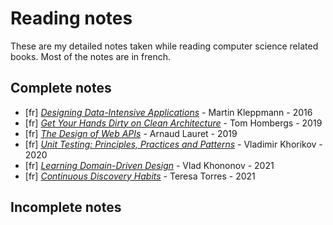 # Reading notes

These are my detailed notes taken while reading computer science related books. Most of the notes are in french.

## Complete notes

- [fr] [_Designing Data-Intensive Applications_](books/designing-data-intensive-applications) - Martin Kleppmann - 2016
- [fr] [_Get Your Hands Dirty on Clean Architecture_](books/get-your-hands-dirty-on-clean-architecture) - Tom Hombergs - 2019
- [fr] [_The Design of Web APIs_](books/the-design-of-web-apis) - Arnaud Lauret - 2019
- [fr] [_Unit Testing: Principles, Practices and Patterns_](books/unit-testing) - Vladimir Khorikov - 2020
- [fr] [_Learning Domain-Driven Design_](books/learning-domain-driven-design) - Vlad Khononov - 2021
- [fr] [_Continuous Discovery Habits_](books/continuous-discovery-habits) - Teresa Torres - 2021

## Incomplete notes
